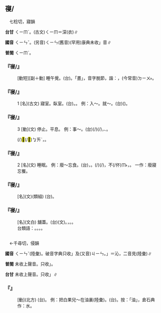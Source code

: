 
==寑/{{ruby|寢|ㄑㄧㄣˇ}}==

　七稔切，寢韻

'''台甘''' <rt>ㄑㄧㆬˋ</rt>。(古文)<rt>ㄑㄧㆬ</rt>＝深(衣)∥

'''國音''' <rt>ㄑㄧㄣˇ</rt>。(另音)<rt>ㄑㄧㄣ</rt>(舊音)(罕用)康典未收{{ruby|「|ㄑㄧㄣ}}」音∥

'''普閩''' <rt>ㄑㄧㆬˋ</rt>。

    

==='''『{{ruby|晝|ㄓㄡˋ}}寑/{{ruby|寢|ㄑㄧㄣˇ}}』'''===
: [動短][副＋動] 睡午覺。(台){{ruby|睏|ㄎㄨㄣ˪}}{{ruby|晝|ㄉㄠ˪}}。「晝」，音字脫節，諧：{{ruby|罩|ㄉㄠ˪}}，(今常音)<rt>ㄉㄧㄨ˫</rt>。
    

==='''『寑/{{ruby|寢|ㄑㄧㄣˇ}}』'''===
:1  [名](古文) 寢室。臥室。(台){{ruby|房|ㄅㄤˊ}}{{ruby|間|ㄍㄧㄥ}}。{{ruby|睏|ㄎㄨㄣ˪}}{{ruby|房|ㄅㄤˊ}}。 例：入～。就～。(台)({{ruby|入|ㆢㄧㆴ ͘}}{{ruby|/|ㄌㄧㆴ ͘}}{{ruby|房|ㄅㄤˊ}}{{ruby|間|ㄍㄧㄥ}}){{ruby|去|ㄎㄧ˪}}{{ruby|睏|ㄎㄨㄣ˪}}。
    

==='''『寑/{{ruby|寢|ㄑㄧㄣˇ}}』'''===
:3  [動](文) 停止。平息。 例：事～。(台){{ruby|所|ㄙㆦˋ}}{{ruby|發|ㄏㄨㄚㆵ}}{{ruby|生|ㄒㄧㄥ}}{{ruby|丌|ㆤ}}{{ruby|載|ㄉㄞ˫}}(/{{ruby|戴|ㄉㄞ˪}}){{ruby|事|ㄐㄧ˪}}(/{{ruby|事|ㄉㄞ˫}}{{ruby|情|ㄐㄧ˪}})，{{ruby|解|ㄍㄞˋ}}{{ruby|決|ㄍㄨㄚㆵ}}、{{ruby|煞|ㄙㄨㄚㆷ}}{{ruby|煞|ㄙㄨㄚㆷ}}{{ruby|去|ㄎㄧ˪}}。
:{{ruby|貌|ㄇㄠ˫}}{{ruby|生|ㄙㆥ}}{{ruby|/|ㄒㆪ}}{{ruby|做|ㄗㄨㆤ˪}}{{ruby|/|ㄗㄜ˪}}(/{{ruby|生|ㄙㆥ}}{{ruby|成|ㄐㄧㆩˊ}})<mark>&#xffb4e;</mark>(/<mark>&#xffcda;</mark>)<rt>ㆠㄞˋ</rt>，{{ruby|歹|ㄆㆮˋ}}{{ruby|看|ㄎㄨㆩ˪}}。
:
    

==='''『寑/{{ruby|寢|ㄑㄧㄣˇ}}』'''===
:2  [名](文) 睡眠。 例：廢～忘食。(台){{ruby|<mark>&#xffa45;</mark>|ㆠㆤ˫}}{{ruby|/|ㆠㄨㆤ˫}}{{ruby|顧|ㄍㆦ˪}}{{ruby|得|ㄉㄧㆵ}}{{ruby|睏|ㄎㄨㄣ˪}}，{{ruby|<mark>&#xffa45;</mark>|ㆠㆤ˫}}{{ruby|/|ㆠㄨㆤ˫}}{{ruby|記|ㄍㄧ˪}}{{ruby|得|ㄉㄧㆵ}}{{ruby|食|ㄐㄧㄚㆷ ͘}}{{ruby|飯|ㄅㆭ˫}}{{ruby|丌|ㆤ}}{{ruby|時|ㄒㄧˊ}}{{ruby|間|ㄍㄢ}}。{{ruby|形|ㄏㄧㄥˊ}}{{ruby|容|ㄧㆲˊ}}{{ruby|因|ㄧㄣ}}{{ruby|為|ㄨㄧ˫}}{{ruby|專|ㄗㄨㄢ}}{{ruby|心|ㄒㄧㆬ}}{{ruby|做|ㄗㄨㆤ˪}}{{ruby|/|ㄗㄜ˪}}{{ruby|載|ㄉㄞ˫}}(/{{ruby|戴|ㄉㄞ˪}}){{ruby|事|ㄐㄧ˪}}(/{{ruby|事|ㄉㄞ˫}}{{ruby|情|ㄐㄧ˪}})，不(/伓)<rt>ㆬ˫</rt>{{ruby|知|ㄗㄞ}}{{ruby|腹|ㄅㄚㆶ}}{{ruby|肚|ㄉㆦˋ}}{{ruby|枵|ㄧㄠ}}，{{ruby|<mark>&#xffa45;</mark>|ㆠㆤ˫}}{{ruby|/|ㆠㄨㆤ˫}}{{ruby|愛|ㄞ˪}}{{ruby|睏|ㄎㄨㄣ˪}}。 一作：廢寢忘餐。
    

==='''『{{ruby|陵|ㄌㄧㄥˊ}}寑/{{ruby|寢|ㄑㄧㄣˇ}}』'''===
: [名](文)(類組) (台){{ruby|皇|ㄏㆲˊ}}{{ruby|帝|ㄉㆤ˪}}{{ruby|丌|ㆤ}}{{ruby|墓|ㆠㆲ˫}}{{ruby|/|ㆠㆦ˫}}。
    

==='''『寑/{{ruby|寢|ㄑㄧㄣˇ}}{{ruby|具|ㄐㄩˋ}}』'''===
: [名](文白) 舖蓋。(台){{ruby|寢|ㄑㄧㆬˋ}}{{ruby|具|ㄍㄨ˫}}(文)。{{ruby|眠|ㆠㄧㄣˊ}}{{ruby|床|ㄘㆭˊ}}{{ruby|被|ㄆㆤ˫}}{{ruby|/|ㄆㄨㆤ˫}}，{{ruby|被|ㄆㄨㆤ˫}}{{ruby|/|ㄆㆤ˫}}{{ruby|褥|ㄌㄧㆦㆶ ͘}}{{ruby|丌|ㆤ}}{{ruby|總|ㄗㆲˋ}}{{ruby|稱|ㄑㄧㄥ}}。{{{ruby|棉|ㄇㄧˊ}}{{ruby|被|ㄆㄨㆤ˫}}{{ruby|/|ㄆㆤ˫}}、{{ruby|枕|ㄐㄧㆬˋ}}{{ruby|頭|ㄊㄠˊ}}、({{ruby|眠|ㆠㄧㄣˊ}}){{ruby|床|ㄘㆭˊ}}、{{ruby|蓆|ㄑㄧㄜㆷ ͘}}{{ruby|仔|ㄚ}}}。
:台類語：{{ruby|被|ㄆㄨㆤ˫}}{{ruby|/|ㄆㆤ˫}}{{ruby|單|ㄉㄨㆩ}}。{{ruby|被|ㄆㄨㆤ˫}}{{ruby|/|ㄆㆤ˫}}{{ruby|面|ㆠㄧㄣ˫}}。{{ruby|被|ㄆㄨㆤ˫}}{{ruby|/|ㄆㆤ˫}}{{ruby|單|ㄉㄨㆩ}}{{ruby|面|ㆠㄧㄣ˫}}。{{ruby|被|ㄆㄨㆤ˫}}{{ruby|/|ㄆㆤ˫}}{{ruby|頭|ㄊㄠˊ}}。
:
    

=={{ruby|浸|ㄑㄧㄣˇ}}==

　←千尋切，侵韻

'''國音''' <rt>ㄑㄧㄣˇ</rt>(陸彙)。破音字典只收{{ruby|「|ㄐㄧㄣˋ}}」及(又音)<rt>ㄐㄧㄣ</rt>。{{ruby|「|ㄑㄧㄣˇ}}{{ruby|、|ㄑㄧㄣˋ}}」＝沁，二音見(陸彙)∥

'''普閩''' 未收上聲音。只收{{ruby|「|ㄐㄧㆬ˪}}」。

'''台甘''' 未收上聲音。只收{{ruby|「|ㄐㄧㆬ˪}}」∥

    

==='''『{{ruby|浸|ㄑㄧㄣˇ}}』'''===
: [動](北方) (台){{ruby|浸|ㄐㄧㆬ˪}}。 例：把白果兒～在油裏(陸彙)。(台){{ruby|將|ㄐㄧㆲ}}{{ruby|白|ㄅㆤㆷ ͘}}{{ruby|果|ㄍㄨㆤˋ}}{{ruby|仔|ㄚ}}{{ruby|浸|ㄐㄧㆬ˪}}{{ruby|站|ㄉㄧㆰ˪}}{{ruby|油|ㄧㄨˊ}}{{ruby|裏|ㄌㄧㄣ˪}}。按：「油」，倉石典作：水。
    
